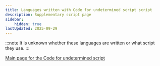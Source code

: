 ```yaml
---
title: Languages written with Code for undetermined script script
description: Supplementary script page
sidebar:
    hidden: true
lastUpdated: 2025-09-29
---
```



:::note
It is unknown whether these languages are written or what script they use.
:::

<WsList script='Zyyy' />

[Main page for the Code for undetermined script](/scrlang/scripts/zyyy)

